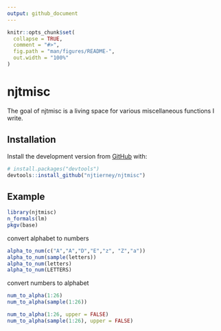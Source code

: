 ```yaml
---
output: github_document
---
```


<!-- README.md is generated from README.Rmd. Please edit that file -->

```r
knitr::opts_chunk$set(
  collapse = TRUE,
  comment = "#>",
  fig.path = "man/figures/README-",
  out.width = "100%"
)
```
# njtmisc

<!-- badges: start -->
<!-- badges: end -->

The goal of njtmisc is a living space for various miscellaneous functions I write.

## Installation

Install the development version from [GitHub](https://github.com/) with:

``` r
# install.packages("devtools")
devtools::install_github("njtierney/njtmisc")
```
## Example


```r
library(njtmisc)
n_formals(lm)
pkgv(base)
```

convert alphabet to numbers

```r
alpha_to_num(c("A","A","D","E","z", "Z","a"))
alpha_to_num(sample(letters))
alpha_to_num(letters)
alpha_to_num(LETTERS)
```

convert numbers to alphabet

```r
num_to_alpha(1:26)
num_to_alpha(sample(1:26))

num_to_alpha(1:26, upper = FALSE)
num_to_alpha(sample(1:26), upper = FALSE)
```
